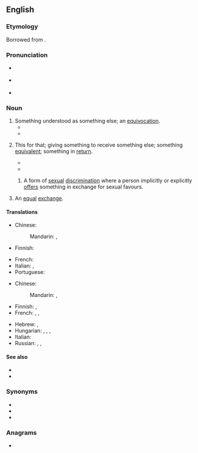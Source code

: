 ==English==
{{was wotd|2009|August|17}}

===Etymology===
Borrowed from {{bor|en|la|[[quid]] [[prō]] [[quō]]|lit=something for something}}.

===Pronunciation===
* {{a|UK}} {{IPA|en|/ˌkwɪd.pɹəʊˈkwəʊ/}}
* {{a|US}} {{IPA|en|/ˌkwɪd.pɹoʊˈkwoʊ/}}
* {{audio|en|en-au-quid pro quo.ogg|Audio (AU)}}

===Noun===
{{en-noun|quae pro quibus|quid pro quibus|quid pro quos}}

# Something understood as something else; an [[equivocation]].
#* {{quote-book|en|year=1844|by={{w|Arthur Schopenhauer}}|type=translation|author=[[s:Author:Richard Burdon Haldane|Richard Burdon Haldane]]|title=[[s:The World as Will and Representation/First Book|''The World as Will and Representation'', 2nd edition, first book]]|section=13|passage=The misunderstanding of the word or the '''quid pro quo''' is the unintentional pun, and is related to it exactly as folly is to wit.}}
#* {{quote-book|en|year=1912|by=[[w:Fyodor Dostoevsky|Fyodor Dostoevsky]]|type=translation|author=[[s:Constance Garnett|Constance Garnett]]|title=[[s:The Brothers Karamazov/Book V/Chapter 5|The Brothers Karamazov]]|section=part II, book V, chapter 5|passage=&ldquo;Is it simply a wild fantasy, or a mistake on the part of the old man &mdash; some impossible '''quid pro quo'''?&rdquo;}}
# {{lb|en|legal}} This for that; giving something to receive something else; something [[equivalent]]; something in [[return]].
#* {{quote-book|en|year=1895|author=Uchimura Kanzo|title=[[s:The Diary of a Japanese Convert|The Diary of a Japanese Convert]]|chapter=1|passage=No less weightier was to be the youth's consideration for his master, who was to him no mere school teacher or college professor on '''quid pro quo''' principle, but a veritable didaskalos, in whom he could and must completely confide the care of his body and soul.}}
#* {{quote-book|en|year=2002|author=Barry G. Silverman|title=[[s:Sklar v. Commissioner of Internal Revenue - Concurrence by Judge Silverman (2002)|Sklar v. Commissioner of Internal Revenue - Concurrence by Judge Silverman (2002)]]|passage=Section 170 states that '''quid pro quo''' donations, for which a taxpayer receives something in return, are not deductible.}}
## {{lb|en|legal}} A form of [[sexual]] [[discrimination]] where a person implicitly or explicitly [[offer]]s something in exchange for sexual favours.
# An [[equal]] [[exchange]].
#: {{ux|en|We had no money so we had to live by '''quid pro quo'''.}}

====Translations====
{{trans-top|something understood as another}}
* Chinese:
*: Mandarin: {{t+|zh|模稜|sc=Hani}}, {{t+|zh|含糊|sc=Hani}}
* Finnish: {{t+|fi|väärinkäsitys}}
{{trans-mid}}
* French: {{t+|fr|quiproquo|m}}
* Italian: {{t+|it|qui pro quo|m}},  {{t+|it|quiproquò|m}}
* Portuguese: {{t+|pt|quiproquó|m}}
{{trans-bottom}}

{{trans-top|this for that}}
* Chinese:
*: Mandarin: {{t|zh|等價交換|sc=Hani}}, {{t|zh|等价交换|tr=děngjià jiāohuàn|sc=Hani}}
* Finnish: {{t+|fi|vaihtokauppa}}, {{t+|fi|vastike}}
* French: {{t+|fr|contrepartie|f}}, {{t+|fr|donnant donnant}}, {{t+|fr|on ne donne rien pour rien}}
{{trans-mid}}
* Hebrew: {{t|he|שמור לי ואשמור לך}}, {{t|he|יד רוחצת יד}}
* Hungarian: {{t|hu|viszontszolgáltatás}}, {{t+|hu|ellenszolgáltatás}}, {{t+|hu|egyenérték}}, {{t+|hu|ellenérték}}
* Italian: {{t+|it|do ut des}}
* Russian: {{t|ru|услу́га за услу́гу}}, {{t|ru|не́что за не́что}}, {{qualifier|colloquial}} {{t|ru|дашь на да́шь}}
{{trans-bottom}}

====See also====
* {{l|en|tit for tat}}
* {{l|en|you scratch my back and I'll scratch yours}}

===Synonyms===
* {{l|en|barter}}
* {{l|en|swap}}
* {{l|en|trade}}

===Anagrams===
* {{anagrams|en|a=dioopqqruu|quo pro quid}}